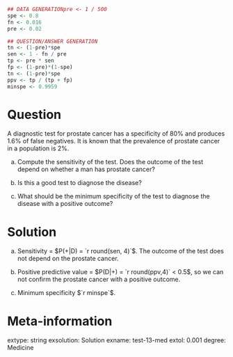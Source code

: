 ```r
## DATA GENERATIONpre <- 1 / 500
spe <- 0.8
fn <- 0.016
pre <- 0.02

## QUESTION/ANSWER GENERATION
tn <- (1-pre)*spe
sen <- 1 - fn / pre
tp <- pre * sen
fp <- (1-pre)*(1-spe)
tn <- (1-pre)*spe
ppv <- tp / (tp + fp)
minspe <- 0.9959
```

Question
========
A diagnostic test for prostate cancer has a specificity of 80% and produces 1.6% of false negatives.
It is known that the prevalence of prostate cancer in a population is 2%.

a. Compute the sensitivity of the test. Does the outcome of the test depend on whether a man has prostate cancer?

a. Is this a good test to diagnose the disease?

a. What should be the minimum specificity of the test to diagnose the disease with a positive outcome?

Solution
========

a. Sensitivity = $P(+|D) = `r round(sen, 4)`$. The outcome of the test does not depend on the prostate cancer.

a. Positive predictive value = $P(D|+) = `r round(ppv,4)` < 0.5$, so we can not confirm the prostate cancer with a positive outcome.

a. Minimum specificity $`r minspe`$.

Meta-information 
================
extype: string
exsolution: Solution
exname: test-13-med
extol: 0.001
degree: Medicine
 
  
